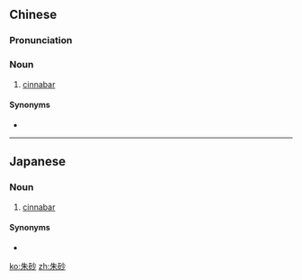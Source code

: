 {{also|硃砂}}
==Chinese==
{{zh-forms|t2=硃砂}}

===Pronunciation===
{{zh-pron
|m=zhūshā
|c=zyu1 saa1
|h=pfs=chû-sâ
|mn=qz,tw,xm:chu-se/zz:chu-see
|cat=n
}}

===Noun===
{{zh-noun}}

# [[cinnabar]]

====Synonyms====
* {{zh-l|丹}}

----

==Japanese==
{{ja-kanjitab|しゅ|しゃ|yomi=on}}

===Noun===
{{ja-noun|しゅしゃ}}

# [[cinnabar]]

====Synonyms====
* {{l/ja|辰砂}}

[[ko:朱砂]]
[[zh:朱砂]]